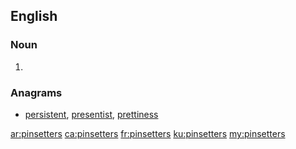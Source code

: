 ==English==

===Noun===
{{head|en|noun plural form}}

# {{plural of|pinsetter|lang=en}}

===Anagrams===
* [[persistent#English|persistent]], [[presentist#English|presentist]], [[prettiness#English|prettiness]]

[[ar:pinsetters]]
[[ca:pinsetters]]
[[fr:pinsetters]]
[[ku:pinsetters]]
[[my:pinsetters]]
